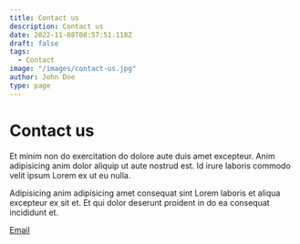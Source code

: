 ```yaml
---
title: Contact us
description: Contact us
date: 2022-11-08T08:57:51.118Z
draft: false
tags:
  - Contact
image: "/images/contact-us.jpg"
author: John Doe
type: page
---
```


# Contact us

Et minim non do exercitation do dolore aute duis amet excepteur. Anim adipisicing anim dolor aliquip ut aute nostrud est. Id irure laboris commodo velit ipsum Lorem ex ut eu nulla. 

Adipisicing anim adipisicing amet consequat sint Lorem laboris et aliqua excepteur ex sit et. Et qui dolor deserunt proident in do ea consequat incididunt et.

[Email](mailto:gabrielmatos010203@gmail.com)